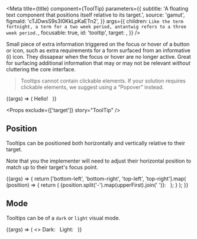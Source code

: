 

<Meta
  title={title}
  component={ToolTip}
  parameters={{
    subtitle:
      'A floating text component that positions itself relative to its target.',
    source: 'gamut',
    figmaId: 'cTJDwsS9s3I0KkLpKaETn2',
  }}
  args={{
    children: `Like the term fortnight, a term for a two week period, antantwig refers to a three week period.`,
    focusable: true,
    id: 'tooltip',
    target: <InfoCircleIcon size={20} />,
  }}
/>

Small piece of extra information triggered on the focus or hover of a button or icon,
such as extra requirements for a form surfaced from an informative (i) icon.
They dissapear when the focus or hover are no longer active.
Great for surfacing additional information that may or may not be relevant _without_ cluttering the core interface.

> Tooltips cannot contain clickable elements.
> If your solution requires clickable elements, we suggest using a “Popover” instead.

<Canvas>
  <Story name="ToolTip">
    {(args) => (
      <TooltipArea tipPosition={args.position}>
        Hello! &nbsp;
        <ToolTip {...args} />
      </TooltipArea>
    )}
  </Story>
</Canvas>

<Props exclude={['target']} story="ToolTip" />

## Position

Tooltips can be positioned both horizontally and vertically relative to their target.

Note that you the implementer will need to adjust their horizontal position to match up to their target's focus point.

<Canvas>
  <Story name="Position">
    {(args) => {
      return ['bottom-left', 'bottom-right', 'top-left', 'top-right'].map(
        (position) => {
          return (
            <TooltipArea key={position} tipPosition={position}>
              {position.split('-').map(upperFirst).join(' ')}: &nbsp;
              <ToolTip {...args} position={position} />
            </TooltipArea>
          );
        }
      );
    }}
  </Story>
</Canvas>

## Mode

Tooltips can be of a `dark` or `light` visual mode.

<Canvas>
  <Story name="Mode">
    {(args) => (
      <>
        <TooltipArea tipPosition={args.position}>
          Dark: &nbsp;
          <ToolTip {...args} mode="dark" />
        </TooltipArea>
        <TooltipArea tipPosition={args.position}>
          Light: &nbsp;
          <ToolTip {...args} mode="light" />
        </TooltipArea>
      </>
    )}
  </Story>
</Canvas>
